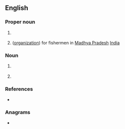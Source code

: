{{also|ṯms}}
==English==

===Proper noun===
{{en-proper noun}}

# {{lb|en|cricket}} {{initialism of|en|[[test|Test]] [[match|Match]] [[special|Special]]}}
# ([[organization]]) for fishermen in  [[Madhya Pradesh]] [[India]] 

===Noun===
{{en-noun|s|es}}

# {{lb|en|medicine}} {{initialism of|en|[[transcranial|Transcranial]] [[magnetic|Magnetic]] [[stimulation|Stimulation]]}}
# {{lb|en|translation studies}} {{initialism of|en|[[translation|Translation]] [[management|Management]] [[system|System]]}}
#: {{cot|en|CMS}}

===References===
* {{pedia}}

===Anagrams===
* {{anagrams|en|a=mst|MST|MTS|MTs|Mst.|Mts|Mts.|SMT|STM|mts|mts.}}